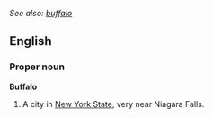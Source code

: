 ''See also: [[buffalo]]''

==English==

===Proper noun===
'''Buffalo'''
# A city in [[New York State]], very near Niagara Falls.